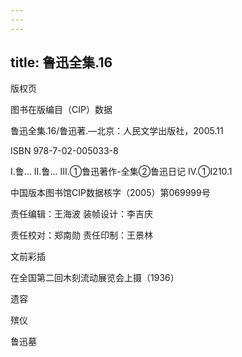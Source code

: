 ```yaml
---
---
---
```

title: 鲁迅全集.16
---




版权页


图书在版编目（CIP）数据

鲁迅全集.16/鲁迅著.—北京：人民文学出版社，2005.11

ISBN 978-7-02-005033-8

Ⅰ.鲁… Ⅱ.鲁… Ⅲ.①鲁迅著作-全集②鲁迅日记 Ⅳ.①I210.1

中国版本图书馆CIP数据核字（2005）第069999号

责任编辑：王海波 装帧设计：李吉庆

责任校对：郑南勋 责任印制：王景林





文前彩插




在全国第二回木刻流动展览会上摄（1936）



遗容



殡仪



鲁迅墓
